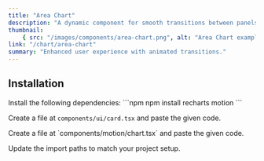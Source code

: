 ```yaml
---
title: "Area Chart"
description: "A dynamic component for smooth transitions between panels."
thumbnail:
    { src: "/images/components/area-chart.png", alt: "Area Chart example" }
link: "/chart/area-chart"
summary: "Enhanced user experience with animated transitions."
---
```


<ComponentPreview name="area-chart-demo" />

## Installation

<Steps>
<Step>
Install the following dependencies:
</Step>
```npm
npm install recharts motion
```

<Step>Create a file at `components/ui/card.tsx` and paste the given code.</Step>

<CollapsibleSource name="card" />

<Step>
    Create a file at `components/motion/chart.tsx` and paste the given code.
</Step>

<CollapsibleSource name="chart" />

<Step>Update the import paths to match your project setup.</Step>

</Steps>
